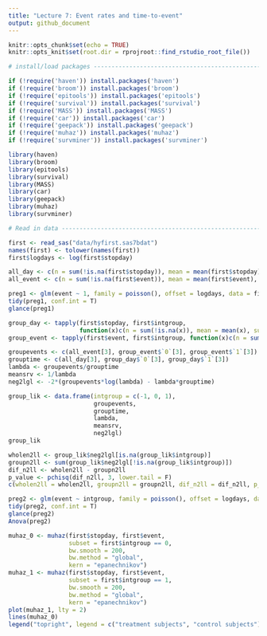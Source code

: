 ```yaml
---
title: "Lecture 7: Event rates and time-to-event"
output: github_document
---
```


```r
knitr::opts_chunk$set(echo = TRUE)
knitr::opts_knit$set(root.dir = rprojroot::find_rstudio_root_file())
```

```r
# install/load packages ---------------------------------------------------

if (!require('haven')) install.packages('haven') 
if (!require('broom')) install.packages('broom') 
if (!require('epitools')) install.packages('epitools') 
if (!require('survival')) install.packages('survival')
if (!require('MASS')) install.packages('MASS')
if (!require('car')) install.packages('car')
if (!require('geepack')) install.packages('geepack')
if (!require('muhaz')) install.packages('muhaz')
if (!require('survminer')) install.packages('survminer')

library(haven)
library(broom)
library(epitools)
library(survival)
library(MASS)
library(car)
library(geepack)
library(muhaz)
library(survminer)

```

```r

# Read in data ------------------------------------------------------------

first <- read_sas("data/hyfirst.sas7bdat")
names(first) <- tolower(names(first))
first$logdays <- log(first$stopday)

```

```r

all_day <- c(n = sum(!is.na(first$stopday)), mean = mean(first$stopday), sum = sum(first$stopday))
all_event <- c(n = sum(!is.na(first$event)), mean = mean(first$event), sum = sum(first$event))

```

```r

preg1 <- glm(event ~ 1, family = poisson(), offset = logdays, data = first)
tidy(preg1, conf.int = T)
glance(preg1)

```

```r

group_day <- tapply(first$stopday, first$intgroup, 
                    function(x)c(n = sum(!is.na(x)), mean = mean(x), sum = sum(x)))
group_event <- tapply(first$event, first$intgroup, function(x)c(n = sum(!is.na(x)), mean = mean(x), sum = sum(x)))

groupevents <- c(all_event[3], group_event$`0`[3], group_event$`1`[3])
grouptime <- c(all_day[3], group_day$`0`[3], group_day$`1`[3])
lambda <- groupevents/grouptime
meansrv <- 1/lambda
neg2lgl <- -2*(groupevents*log(lambda) - lambda*grouptime)

group_lik <- data.frame(intgroup = c(-1, 0, 1), 
                        groupevents,
                        grouptime, 
                        lambda,
                        meansrv,
                        neg2lgl)
group_lik

wholen2ll <- group_lik$neg2lgl[is.na(group_lik$intgroup)]
groupn2ll <- sum(group_lik$neg2lgl[!is.na(group_lik$intgroup)])
dif_n2ll <- wholen2ll - groupn2ll
p_value <- pchisq(dif_n2ll, 3, lower.tail = F)
c(wholen2ll = wholen2ll, groupn2ll = groupn2ll, dif_n2ll = dif_n2ll, p_value = p_value)

```

```r

preg2 <- glm(event ~ intgroup, family = poisson(), offset = logdays, data = first)
tidy(preg2, conf.int = T)
glance(preg2)
Anova(preg2)

```


```r

muhaz_0 <- muhaz(first$stopday, first$event, 
                 subset = first$intgroup == 0, 
                 bw.smooth = 200,
                 bw.method = "global",
                 kern = "epanechnikov")
muhaz_1 <- muhaz(first$stopday, first$event, 
                 subset = first$intgroup == 1, 
                 bw.smooth = 200,
                 bw.method = "global",
                 kern = "epanechnikov")
plot(muhaz_1, lty = 2)
lines(muhaz_0)
legend("topright", legend = c("treatment subjects", "control subjects"))


```

